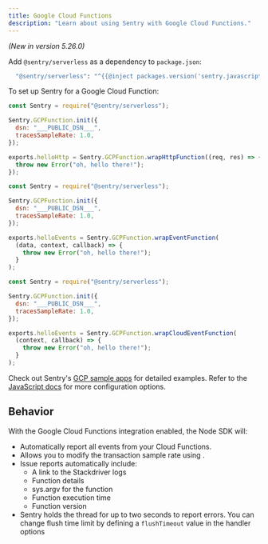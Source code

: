 ```yaml
---
title: Google Cloud Functions
description: "Learn about using Sentry with Google Cloud Functions."
---
```


_(New in version 5.26.0)_

Add `@sentry/serverless` as a dependency to `package.json`:

```bash
  "@sentry/serverless": "^{{@inject packages.version('sentry.javascript.node') }}"
```

To set up Sentry for a Google Cloud Function:

<SignInNote />

```javascript {tabTitle:Http functions}
const Sentry = require("@sentry/serverless");

Sentry.GCPFunction.init({
  dsn: "___PUBLIC_DSN___",
  tracesSampleRate: 1.0,
});

exports.helloHttp = Sentry.GCPFunction.wrapHttpFunction((req, res) => {
  throw new Error("oh, hello there!");
});
```

```javascript {tabTitle:Background functions}
const Sentry = require("@sentry/serverless");

Sentry.GCPFunction.init({
  dsn: "___PUBLIC_DSN___",
  tracesSampleRate: 1.0,
});

exports.helloEvents = Sentry.GCPFunction.wrapEventFunction(
  (data, context, callback) => {
    throw new Error("oh, hello there!");
  }
);
```

```javascript {tabTitle:CloudEvent functions}
const Sentry = require("@sentry/serverless");

Sentry.GCPFunction.init({
  dsn: "___PUBLIC_DSN___",
  tracesSampleRate: 1.0,
});

exports.helloEvents = Sentry.GCPFunction.wrapCloudEventFunction(
  (context, callback) => {
    throw new Error("oh, hello there!");
  }
);
```

Check out Sentry's [GCP sample apps](https://github.com/getsentry/examples/tree/master/gcp-cloud-functions/node) for detailed examples. Refer to the [JavaScript docs](/platforms/javascript/) for more configuration options.

## Behavior

With the Google Cloud Functions integration enabled, the Node SDK will:

- Automatically report all events from your Cloud Functions.
- Allows you to <PlatformLink to="/configuration/sampling/#configuring-the-transaction-sample-rate">modify the transaction sample rate</PlatformLink> using <PlatformIdentifier name="traces-sample-rate" />.
- Issue reports automatically include:
  - A link to the Stackdriver logs
  - Function details
  - sys.argv for the function
  - Function execution time
  - Function version
- Sentry holds the thread for up to two seconds to report errors. You can change flush time limit by defining a `flushTimeout` value in the handler options

